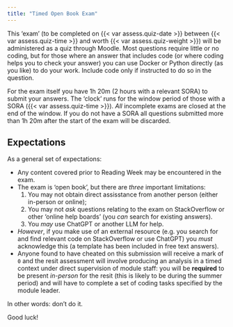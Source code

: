 ```yaml
---
title: "Timed Open Book Exam"
---
```


This 'exam' (to be completed on {{< var assess.quiz-date >}} between {{< var assess.quiz-time >}} and worth {{< var assess.quiz-weight >}}) will be administered as a quiz through Moodle. Most questions require little or no coding, but for those where an answer that includes code (or where coding helps you to check your answer) you can use Docker or Python directly (as you like) to do your work. Include code only if instructed to do so in the question.

For the exam itself you have 1h 20m (2 hours with a relevant SORA) to submit your answers. The 'clock' runs for the window period of those with a SORA ({{< var assess.quiz-time >}}). *All* incomplete exams are closed at the end of the window. If you do not have a SORA all questions submitted more than 1h 20m after the start of the exam will be discarded.

## Expectations

As a general set of expectations:

- Any content covered prior to Reading Week may be encountered in the exam.
- The exam is 'open book', but there are *three* important limitations: 
  1. You may not obtain direct assisstance from another person (either in-person or online); 
  2. You may not *ask* questions relating to the exam on StackOverflow or other 'online help boards' (you *can* search for existing answers). 
  3. You *may* use ChatGPT or another LLM for help. 
- *However*, if you make use of an external resource (e.g. you search for and find relevant code on StackOverflow or use ChatGPT) you *must* acknowledge this (a template has been included in free text answers).
- Anyone found to have cheated on this submission will receive a mark of `0` and the resit assessment will involve producing an analysis in a timed context under direct supervision of module staff: you will be **required** to be present *in-person* for the resit (this is likely to be during the summer period) and will have to complete a set of coding tasks specified by the module leader.

In other words: don't do it.

Good luck!
